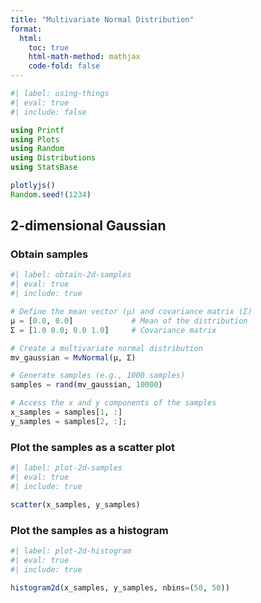 ```yaml
---
title: "Multivariate Normal Distribution"
format:
  html:
    toc: true
    html-math-method: mathjax
    code-fold: false
---
```


```julia
#| label: using-things
#| eval: true
#| include: false

using Printf
using Plots
using Random
using Distributions
using StatsBase

plotlyjs()
Random.seed!(1234)
```

## 2-dimensional Gaussian

### Obtain samples

```julia
#| label: obtain-2d-samples
#| eval: true
#| include: true

# Define the mean vector (μ) and covariance matrix (Σ)
μ = [0.0, 0.0]             # Mean of the distribution
Σ = [1.0 0.0; 0.0 1.0]     # Covariance matrix

# Create a multivariate normal distribution
mv_gaussian = MvNormal(μ, Σ)

# Generate samples (e.g., 1000 samples)
samples = rand(mv_gaussian, 10000)

# Access the x and y components of the samples
x_samples = samples[1, :]
y_samples = samples[2, :];
```

### Plot the samples as a scatter plot

```julia
#| label: plot-2d-samples
#| eval: true
#| include: true

scatter(x_samples, y_samples)
```

### Plot the samples as a histogram

```julia
#| label: plot-2d-histogram
#| eval: true
#| include: true

histogram2d(x_samples, y_samples, nbins=(50, 50))
```
